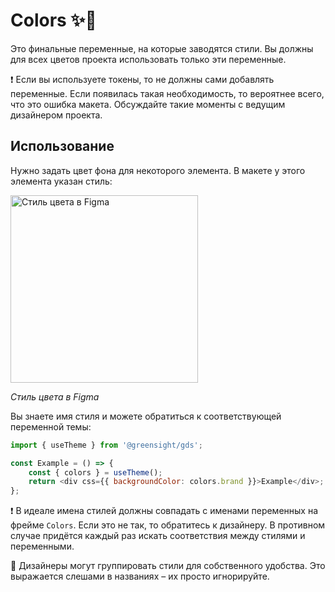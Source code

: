 
<Meta title="Dev / Colors" />

# Colors ✨🤖

Это финальные переменные, на которые заводятся стили. Вы должны для всех цветов проекта использовать только эти переменные.

❗️ Если вы используете токены, то не должны сами добавлять переменные. Если появилась такая необходимость, то вероятнее всего, что это ошибка макета. Обсуждайте такие моменты с ведущим дизайнером проекта.

## Использование

Нужно задать цвет фона для некоторого элемента. В макете у этого элемента указан стиль:

<img src="images/colors/style.png" alt="Стиль цвета в Figma" width="300" />

_Стиль цвета в Figma_

Вы знаете имя стиля и можете обратиться к соответствующей переменной темы:

```js
import { useTheme } from '@greensight/gds';

const Example = () => {
    const { colors } = useTheme();
    return <div css={{ backgroundColor: colors.brand }}>Example</div>;
};
```

❗️ В идеале имена стилей должны совпадать с именами переменных на фрейме `Colors`. Если это не так, то обратитесь к дизайнеру. В противном случае придётся каждый раз искать соответствия между стилями и переменными.

💬 Дизайнеры могут группировать стили для собственного удобства. Это выражается слешами в названиях – их просто игнорируйте.
